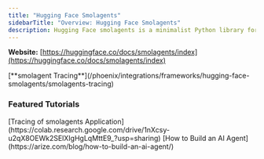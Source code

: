 ```yaml
---
title: "Hugging Face Smolagents"
sidebarTitle: "Overview: Hugging Face Smolagents"
description: Hugging Face smolagents is a minimalist Python library for building powerful AI agents with simple abstractions, tool integrations, and flexible LLM support
---
```


**Website:** [https://huggingface.co/docs/smolagents/index](https://huggingface.co/docs/smolagents/index)

<Columns cols={1}>
  <Card img="https://storage.googleapis.com/arize-phoenix-assets/assets/images/phoenix-docs-images/7f44783b-image.avif">
    [**smolagent Tracing**](/phoenix/integrations/frameworks/hugging-face-smolagents/smolagents-tracing)
  </Card>
</Columns>

### Featured Tutorials

<Columns cols={2}>
  <Card img="https://storage.googleapis.com/arize-phoenix-assets/assets/images/phoenix-docs-images/ba2f61a3-image.jpeg">
    [Tracing of smolagents Application](https://colab.research.google.com/drive/1nXcsy-u2qX8OEWk2SElXIgHgLqMttE9_?usp=sharing)
  </Card>
  <Card img="https://storage.googleapis.com/arize-phoenix-assets/assets/images/phoenix-docs-images/c526ef15-image.jpeg">
    [How to Build an AI Agent](https://arize.com/blog/how-to-build-an-ai-agent/)
  </Card>
</Columns>


